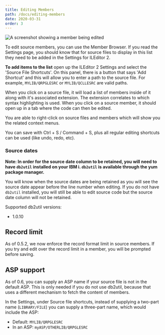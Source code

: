 ```yaml
---
title: Editing Members
path: /docs/editing-members
date: 2020-03-31
order: 3
---
```


![A screenshot showing a member being edited](./editing-members.png)

To edit source members, you can use the Member Browser. If you read the Settings page, you should know that for source files to display in this list they need to be added in the Settings for ILEditor 2.

**To add items to the list** open up the ILEditor 2 Settings and select the 'Source File Shortcuts'. On this panel, there is a button that says 'Add Shortcut' and this will allow you to enter a path to the source file. For example, `MYLIB/QRPGLESRC` or `MYLIB/QCLLESRC` are valid paths.

When you click on a source file, it will load a list of members inside of it along with it's associated extension. The extension correlates to which syntax highlighting is used. When you click on a source member, it should open up in a tab where the code can then be edited.

You are able to right-click on source files and members which will show you the related context menus.

You can save with Ctrl + S / Command + S, plus all regular editing shortcuts can be used (like undo, redo, etc).

### Source dates

**Note: In order for the source date column to be retained, you will need to have `db2util` installed on your IBM i. `db2util` is available through the yum package manager.**

You will know when the source dates are being retained as you will see the source date appear before the line number when editing. If you do not have `db2util` installed, you will still be able to edit source code but the source date column will not be retained.

Supported db2util versions:

* 1.0.10

## Record limit

As of 0.5.2, we now enforce the record format limit in source members. If you try and edit over the record limit in a member, you will be prompted before saving.

## ASP support

As of 0.6, you can supply an ASP name if your source file is not in the default ASP. This is only needed if you do not use db2util, because that uses a different mechanism to fetch the content of members.

In the Settings, under Source file shortcuts, instead of supplying a two-part name (`LIBRARY/FILE`) you can supply a three-part name, which would include the ASP:

* Default: `MYLIB/QRPGLESRC`
* In an ASP: `myASP/OTHERLIB/QRPGLESRC`

